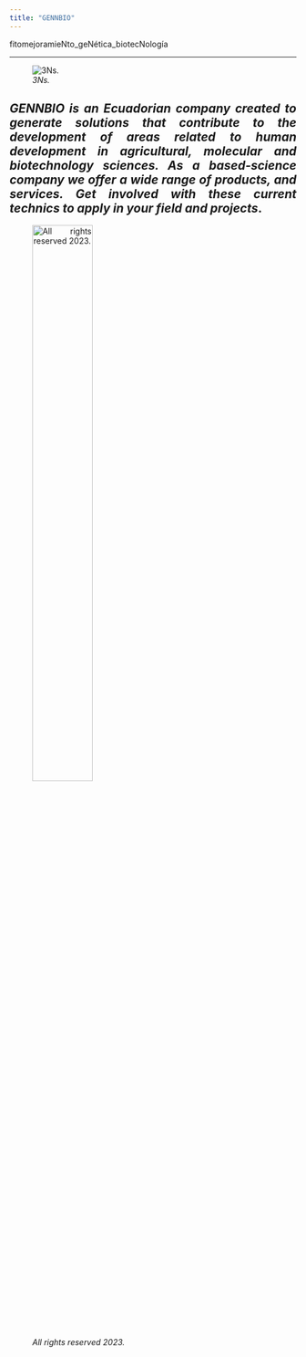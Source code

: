 ```yaml
---
title: "GENNBIO"
---
```


fitomejoramieNto_geNética_biotecNología

___
![*3Ns.*](C:\Users\Dell\Desktop\GENNBIO.github.io\PCM_NN.jpg)

<style>
body {text-align: justify}
</style>
## ***GENNBIO is an Ecuadorian company created to generate solutions that contribute to the development of areas related to human development in agricultural, molecular and biotechnology sciences. As a based-science company we offer a wide range of products, and services. Get involved with these current technics to apply in your field and projects***.


![*All rights reserved 2023.*](C:\Users\Dell\Desktop\GENNBIO.github.io\NN_NN.png){width=50%}




